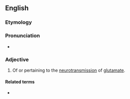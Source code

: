 ==English==

===Etymology===
{{suffix|en|glutamate|ergic}}

===Pronunciation===
* {{a|GenAm}} {{IPA|en|/ɡlutəməˈtɝdʒɪk/}}

===Adjective===
{{en-adj}}

# {{lb|en|biochemistry|neurology}} Of or pertaining to the [[neurotransmission]] of [[glutamate]].

====Related terms====
* {{l|en|cholinergic}}